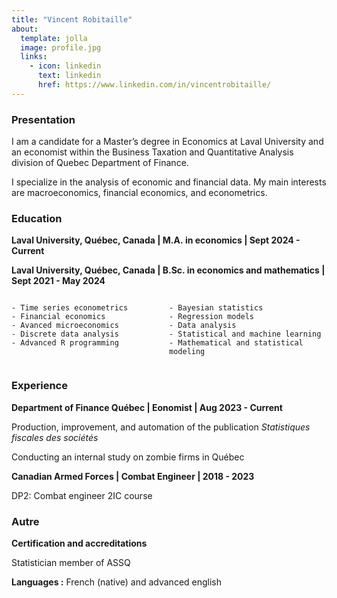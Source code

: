 ```yaml
---
title: "Vincent Robitaille"
about:
  template: jolla
  image: profile.jpg
  links:
    - icon: linkedin
      text: linkedin
      href: https://www.linkedin.com/in/vincentrobitaille/
---
```


### Presentation

I am a candidate for a Master's degree in Economics at Laval University and an economist within the Business Taxation and Quantitative Analysis division of Quebec Department of Finance.

I specialize in the analysis of economic and financial data. My main interests are macroeconomics, financial economics, and econometrics.

### Education

**Laval University, Québec, Canada \| M.A. in economics \| Sept 2024 - Current**

**Laval University, Québec, Canada \| B.Sc. in economics and mathematics \| Sept 2021 - May 2024**

```{=html}
<style>
  .two-columns {
    display: flex;
    justify-content: space-between;
  }
  .column {
    width: 48%;
    text-align: left;
  }
  ul {
  padding-left: 20px;
}
</style>
```
::: two-columns
::: column
```         
- Time series econometrics
- Financial economics
- Avanced microeconomics
- Discrete data analysis
- Advanced R programming
```
:::

::: column
```         
- Bayesian statistics
- Regression models
- Data analysis
- Statistical and machine learning
- Mathematical and statistical modeling
```
:::
:::

### Experience

**Department of Finance Québec \| Eonomist \| Aug 2023 - Current**

Production, improvement, and automation of the publication *Statistiques fiscales des sociétés*

Conducting an internal study on zombie firms in Québec

**Canadian Armed Forces \| Combat Engineer \| 2018 - 2023**

DP2: Combat engineer 2IC course

### Autre

**Certification and accreditations**

Statistician member of ASSQ

**Languages :** French (native) and advanced english
